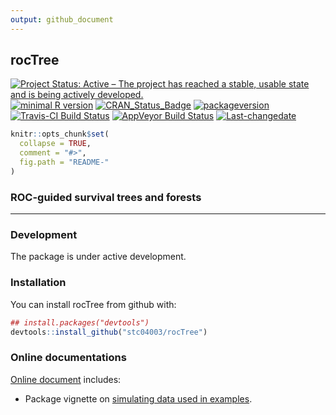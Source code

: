 ```yaml
---
output: github_document
---
```


**rocTree**
---

[![Project Status: Active – The project has reached a stable, usable state and is being actively developed.](http://www.repostatus.org/badges/latest/active.svg)](http://www.repostatus.org/#active)
[![minimal R version](https://img.shields.io/badge/R%3E%3D-3.4.0-6666ff.svg)](https://cran.r-project.org/)
[![CRAN_Status_Badge](http://www.r-pkg.org/badges/version/rocTree)](https://cran.r-project.org/package=rocTree)
[![packageversion](https://img.shields.io/badge/Package%20version-0.99.8-orange.svg?style=flat-square)](commits/master)
[![Travis-CI Build Status](https://travis-ci.org/stc04003/rocTree.svg?branch=master)](https://travis-ci.org/stc04003/rocTree)
[![AppVeyor Build Status](https://ci.appveyor.com/api/projects/status/github/stc04003/rocTree?branch=master&svg=true)](https://ci.appveyor.com/project/stc04003/rocTree)
[![Last-changedate](https://img.shields.io/badge/last%20change-`r gsub('-', '--', Sys.Date())`-yellowgreen.svg)](/commits/master)

<!-- README.md is generated from README.Rmd. Please edit that file -->

```r
knitr::opts_chunk$set(
  collapse = TRUE,
  comment = "#>",
  fig.path = "README-"
)
```

### ROC-guided survival trees and forests
***

### Development

The package is under active development.

### Installation

You can install rocTree from github with:

```r
## install.packages("devtools")
devtools::install_github("stc04003/rocTree")
```

### Online documentations
[Online document](https://www.sychiou.com/rocTree/index.html) includes:

* Package vignette on [simulating data used in examples](https://www.sychiou.com/reReg/articles/rocTree-sim.html).
